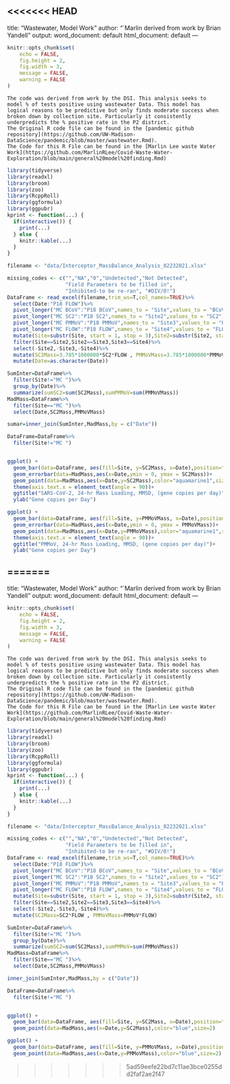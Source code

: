 <<<<<<< HEAD
---
title: "Wastewater, Model Work"
author: "`Marlin derived from work by Brian Yandell"
output:
  word_document: default
  html_document: default
---

```r
knitr::opts_chunk$set(
	echo = FALSE,
	fig.height = 2,
	fig.width = 3,
	message = FALSE,
	warning = FALSE
)
```

```
The code was derived from work by the DSI. This analysis seeks to model % of tests positive using wastewater Data. This model has logical reasons to be predictive but only finds moderate success when broken down by collection site. Particularly it consistently underpredicts the % positive rate in the P2 district.
The Original R code file can be found in the [pandemic github repository](https://github.com/UW-Madison-DataScience/pandemic/blob/master/wastewater.Rmd).
The Code for this R File can be found in the [Marlin Lee waste Water Work](https://github.com/MarlinRLee/Covid-Waste-Water-Exploration/blob/main/general%20model%20finding.Rmd)
```




```r
library(tidyverse)
library(readxl)
library(broom)
library(zoo)
library(RcppRoll)
library(ggformula)
library(ggpubr)
kprint <- function(...) {
  if(interactive()) {
    print(...)
  } else {
    knitr::kable(...)
  }
}
```

```r
filename <- "data/Interceptor_MassBalance_Analysis_02232021.xlsx"

```

```r

missing_codes <- c("","NA","0","Undetected","Not Detected",
                   "Field Parameters to be filled in", 
                   "Inhibited-to be re-ran", "#DIV/0!")
DataFrame <- read_excel(filename,trim_ws=T,col_names=TRUE)%>%
  select(Date:"P18 FLOW")%>%
  pivot_longer("MC BCoV":"P18 BCoV",names_to = "Site",values_to = "BCoV")%>%
  pivot_longer("MC SC2":"P18 SC2",names_to = "Site2",values_to = "SC2")%>%
  pivot_longer("MC PMMoV":"P18 PMMoV",names_to = "Site3",values_to = "PMMoV")%>%
  pivot_longer("MC FLOW":"P18 FLOW",names_to = "Site4",values_to = "FLOW")%>%
  mutate(Site=substr(Site, start = 1, stop = 3),Site2=substr(Site2, start = 1, stop = 3),Site3=substr(Site3, start = 1, stop = 3),Site4=substr(Site4, start = 1, stop = 3))%>%
  filter(Site==Site2,Site2==Site3,Site3==Site4)%>%
  select(-Site2,-Site3,-Site4)%>%
  mutate(SC2Mass=3.785*1000000*SC2*FLOW , PMMoVMass=3.785*1000000*PMMoV*FLOW)%>%
  mutate(Date=as.character(Date))
```

```r
SumInter=DataFrame%>%
  filter(Site!="MC ")%>%
  group_by(Date)%>%
  summarize(sumSC2=sum(SC2Mass),sumPMMoV=sum(PMMoVMass))
MadMass=DataFrame%>%
  filter(Site=="MC ")%>%
  select(Date,SC2Mass,PMMoVMass)

sumar=inner_join(SumInter,MadMass,by = c("Date"))

DataFrame=DataFrame%>%
  filter(Site!="MC ")


ggplot() + 
  geom_bar(data=DataFrame, aes(fill=Site, y=SC2Mass, x=Date),position="stack", stat="identity")+
  geom_errorbar(data=MadMass,aes(x=Date,ymin = 0, ymax = SC2Mass))+
  geom_point(data=MadMass,aes(x=Date,y=SC2Mass),color="aquamarine1",size=2)+
  theme(axis.text.x = element_text(angle = 90))+
  ggtitle("SARS-CoV-2, 24-hr Mass Loading, MMSD, (gene copies per day)")+
  ylab("Gene copies per Day")

ggplot() + 
  geom_bar(data=DataFrame, aes(fill=Site, y=PMMoVMass, x=Date),position="stack", stat="identity")+
  geom_errorbar(data=MadMass,aes(x=Date,ymin = 0, ymax = PMMoVMass))+
  geom_point(data=MadMass,aes(x=Date,y=PMMoVMass),color="aquamarine1",size=2)+
  theme(axis.text.x = element_text(angle = 90))+
  ggtitle("PMMoV, 24-hr Mass Loading, MMSD, (gene copies per day)")+
  ylab("Gene copies per Day")
```
=======
---
title: "Wastewater, Model Work"
author: "`Marlin derived from work by Brian Yandell"
output:
  word_document: default
  html_document: default
---

```r
knitr::opts_chunk$set(
	echo = FALSE,
	fig.height = 2,
	fig.width = 3,
	message = FALSE,
	warning = FALSE
)
```

```
The code was derived from work by the DSI. This analysis seeks to model % of tests positive using wastewater Data. This model has logical reasons to be predictive but only finds moderate success when broken down by collection site. Particularly it consistently underpredicts the % positive rate in the P2 district.
The Original R code file can be found in the [pandemic github repository](https://github.com/UW-Madison-DataScience/pandemic/blob/master/wastewater.Rmd).
The Code for this R File can be found in the [Marlin Lee waste Water Work](https://github.com/MarlinRLee/Covid-Waste-Water-Exploration/blob/main/general%20model%20finding.Rmd)
```




```r
library(tidyverse)
library(readxl)
library(broom)
library(zoo)
library(RcppRoll)
library(ggformula)
library(ggpubr)
kprint <- function(...) {
  if(interactive()) {
    print(...)
  } else {
    knitr::kable(...)
  }
}
```

```r
filename <- "data/Interceptor_MassBalance_Analysis_02232021.xlsx"

```

```r

missing_codes <- c("","NA","0","Undetected","Not Detected",
                   "Field Parameters to be filled in", 
                   "Inhibited-to be re-ran", "#DIV/0!")
DataFrame <- read_excel(filename,trim_ws=T,col_names=TRUE)%>%
  select(Date:"P18 FLOW")%>%
  pivot_longer("MC BCoV":"P18 BCoV",names_to = "Site",values_to = "BCoV")%>%
  pivot_longer("MC SC2":"P18 SC2",names_to = "Site2",values_to = "SC2")%>%
  pivot_longer("MC PMMoV":"P18 PMMoV",names_to = "Site3",values_to = "PMMoV")%>%
  pivot_longer("MC FLOW":"P18 FLOW",names_to = "Site4",values_to = "FLOW")%>%
  mutate(Site=substr(Site, start = 1, stop = 3),Site2=substr(Site2, start = 1, stop = 3),Site3=substr(Site3, start = 1, stop = 3),Site4=substr(Site4, start = 1, stop = 3))%>%
  filter(Site==Site2,Site2==Site3,Site3==Site4)%>%
  select(-Site2,-Site3,-Site4)%>%
  mutate(SC2Mass=SC2*FLOW , PMMoVMass=PMMoV*FLOW)
```

```r
SumInter=DataFrame%>%
  filter(Site!="MC ")%>%
  group_by(Date)%>%
  summarize(sumSC2=sum(SC2Mass),sumPMMoV=sum(PMMoVMass))
MadMass=DataFrame%>%
  filter(Site=="MC ")%>%
  select(Date,SC2Mass,PMMoVMass)

inner_join(SumInter,MadMass,by = c("Date"))

DataFrame=DataFrame%>%
  filter(Site!="MC ")


ggplot() + 
  geom_bar(data=DataFrame, aes(fill=Site, y=SC2Mass, x=Date),position="stack", stat="identity")+
  geom_point(data=MadMass,aes(x=Date,y=SC2Mass),color="blue",size=2)

ggplot() + 
  geom_bar(data=DataFrame, aes(fill=Site, y=PMMoVMass, x=Date),position="stack", stat="identity")+
  geom_point(data=MadMass,aes(x=Date,y=PMMoVMass),color="blue",size=2)
```
>>>>>>> 5ad59eefe22bd7c11ae3bce0255dd2faf2ae2f47
